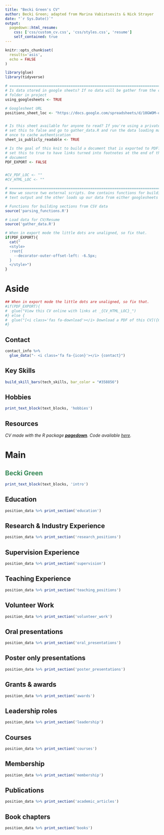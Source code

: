 ```yaml
---
title: "Becki Green's CV"
author: Becki Green; adapted from Marina Vabistsevits & Nick Strayer
date: "`r Sys.Date()`"
output:
  pagedown::html_resume:
    css: ['css/custom_cv.css', 'css/styles.css', 'resume']
    self_contained: true
---
```


```r
knitr::opts_chunk$set(
  results='asis', 
  echo = FALSE
)

library(glue)
library(tidyverse)

# ======================================================================
# Is data stored in google sheets? If no data will be gather from the csvs/
# folder in project
using_googlesheets <- TRUE

# Googlesheet URL
positions_sheet_loc <- "https://docs.google.com/spreadsheets/d/10GWOM-ou86AlEno0mUQSQbt-BU9Lt1XN51tuZ2JKuV4/edit?usp=sharing"


# Is this sheet available for anyone to read? If you're using a private sheet
# set this to false and go to gather_data.R and run the data loading manually
# once to cache authentication
sheet_is_publicly_readable <- TRUE

# Is the goal of this knit to build a document that is exported to PDF? If so
# set this to true to have links turned into footnotes at the end of the
# document
PDF_EXPORT <- FALSE


#CV_PDF_LOC <- ""   
#CV_HTML_LOC <- ""

# ======================================================================
# Now we source two external scripts. One contains functions for building the
# text output and the other loads up our data from either googlesheets or csvs

# Functions for building sections from CSV data
source('parsing_functions.R') 

# Load data for CV/Resume
source('gather_data.R')
```



```r
# When in export mode the little dots are unaligned, so fix that. 
if(PDF_EXPORT){
  cat("
  <style>
  :root{
    --decorator-outer-offset-left: -6.5px;
  }
  </style>")
}
```


Aside
================================================================================


<!---![logo](logo.png){width=100%}--->

```r
## When in export mode the little dots are unaligned, so fix that. 
#if(PDF_EXPORT){
#  glue("View this CV online with links at _{CV_HTML_LOC}_")
#} else {
#  glue("[<i class='fas fa-download'></i> Download a PDF of this CV]({CV_PDF_LOC})")
#}
```

Contact {#contact}
--------------------------------------------------------------------------------

```r
contact_info %>% 
  glue_data("- <i class='fa fa-{icon}'></i> {contact}")
```



Key Skills {#key_skills}
--------------------------------------------------------------------------------

```r
build_skill_bars(tech_skills, bar_color = "#358856")
```


Hobbies
--------------------------------------------------------------------------------

```r
print_text_block(text_blocks, 'hobbies')
```

Resources
--------------------------------------------------------------------------------
*CV made with the R package [**pagedown**](https://github.com/rstudio/pagedown).* 
*Code available [here](https://github.com/beckigreen/cv).*


Main
================================================================================
<span style="color:#358856">Becki Green</span><br> {#title}
--------------------------------------------------------------------------------

```r
print_text_block(text_blocks, 'intro')
```

Education {data-icon=graduation-cap data-concise=true}
--------------------------------------------------------------------------------

```r
position_data %>% print_section('education')
```


Research & Industry Experience {data-icon=laptop}
--------------------------------------------------------------------------------

```r
position_data %>% print_section('research_positions')
```


Supervision Experience {data-icon=user-friends}
--------------------------------------------------------------------------------

```r
position_data %>% print_section('supervision')
```


Teaching Experience {data-icon=chalkboard-teacher}
--------------------------------------------------------------------------------

```r
position_data %>% print_section('teaching_positions')
```


Volunteer Work {data-icon=globe}
--------------------------------------------------------------------------------

```r
position_data %>% print_section('volunteer_work')
```

Oral presentations {data-icon=comments}
--------------------------------------------------------------------------------

```r
position_data %>% print_section('oral_presentations')
```

Poster only presentations {data-icon=file}
--------------------------------------------------------------------------------

```r
position_data %>% print_section('poster_presentations')
```

Grants & awards {data-icon=trophy}
--------------------------------------------------------------------------------

```r
position_data %>% print_section('awards')
```

Leadership roles {data-icon=users}
--------------------------------------------------------------------------------

```r
position_data %>% print_section('leadership')
```

Courses {data-icon=laptop}
--------------------------------------------------------------------------------

```r
position_data %>% print_section('courses')
```

Membership {data-icon=pen}
--------------------------------------------------------------------------------

```r
position_data %>% print_section('membership')
```

Publications {data-icon=book}
--------------------------------------------------------------------------------

```r
position_data %>% print_section('academic_articles')
```

Book chapters {data-icon=book}
--------------------------------------------------------------------------------

```r
position_data %>% print_section('books')
```



